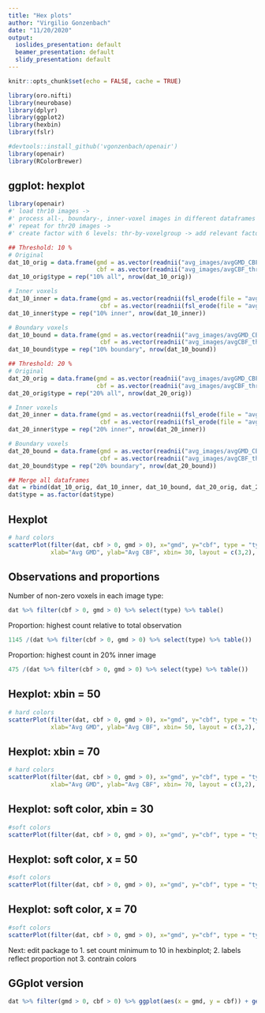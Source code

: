 ```yaml
---
title: "Hex plots"
author: "Virgilio Gonzenbach"
date: "11/20/2020"
output:
  ioslides_presentation: default
  beamer_presentation: default
  slidy_presentation: default
---
```


```r
knitr::opts_chunk$set(echo = FALSE, cache = TRUE)
```

```r
library(oro.nifti)
library(neurobase)
library(dplyr)
library(ggplot2)
library(hexbin)
library(fslr)

#devtools::install_github('vgonzenbach/openair')
library(openair)
library(RColorBrewer)
```

## ggplot: hexplot 

```r
library(openair)
#' load thr10 images -> 
#' process all-, boundary-, inner-voxel images in different dataframes -> 
#' repeat for thr20 images ->
#' create factor with 6 levels: thr-by-voxelgroup -> add relevant factor to each

## Threshold: 10 %
# Original
dat_10_orig = data.frame(gmd = as.vector(readnii("avg_images/avgGMD_CBF_thr10.nii.gz")), 
                         cbf = as.vector(readnii("avg_images/avgCBF_thr10.nii.gz")))
dat_10_orig$type = rep("10% all", nrow(dat_10_orig))

# Inner voxels
dat_10_inner = data.frame(gmd = as.vector(readnii(fsl_erode(file = "avg_images/avgGMD_CBF_thr10.nii.gz"))),
                          cbf = as.vector(readnii(fsl_erode(file = "avg_images/avgCBF_thr10.nii.gz"))))
dat_10_inner$type = rep("10% inner", nrow(dat_10_inner))

# Boundary voxels
dat_10_bound = data.frame(gmd = as.vector(readnii("avg_images/avgGMD_CBF_thr10.nii.gz") - readnii(fsl_erode(file = "avg_images/avgGMD_CBF_thr10.nii.gz"))),
                          cbf = as.vector(readnii("avg_images/avgCBF_thr10.nii.gz") - readnii(fsl_erode(file = "avg_images/avgCBF_thr10.nii.gz"))))
dat_10_bound$type = rep("10% boundary", nrow(dat_10_bound))

## Threshold: 20 %
# Original
dat_20_orig = data.frame(gmd = as.vector(readnii("avg_images/avgGMD_CBF_thr20.nii.gz")), 
                         cbf = as.vector(readnii("avg_images/avgCBF_thr20.nii.gz")))
dat_20_orig$type = rep("20% all", nrow(dat_20_orig))

# Inner voxels
dat_20_inner = data.frame(gmd = as.vector(readnii(fsl_erode(file = "avg_images/avgGMD_CBF_thr20.nii.gz"))),
                          cbf = as.vector(readnii(fsl_erode(file = "avg_images/avgCBF_thr20.nii.gz"))))
dat_20_inner$type = rep("20% inner", nrow(dat_20_inner))

# Boundary voxels
dat_20_bound = data.frame(gmd = as.vector(readnii("avg_images/avgGMD_CBF_thr20.nii.gz") - readnii(fsl_erode(file = "avg_images/avgGMD_CBF_thr20.nii.gz"))),
                          cbf = as.vector(readnii("avg_images/avgCBF_thr20.nii.gz") - readnii(fsl_erode(file = "avg_images/avgCBF_thr20.nii.gz"))))
dat_20_bound$type = rep("20% boundary", nrow(dat_20_bound))

## Merge all dataframes
dat = rbind(dat_10_orig, dat_10_inner, dat_10_bound, dat_20_orig, dat_20_inner, dat_20_bound)
dat$type = as.factor(dat$type)
```

## Hexplot 

```r
# hard colors
scatterPlot(filter(dat, cbf > 0, gmd > 0), x="gmd", y="cbf", type = "type", method = "hexbin", 
            xlab="Avg GMD", ylab="Avg CBF", xbin= 30, layout = c(3,2), col="jet")
```

## Observations and proportions

Number of non-zero voxels in each image type:  
```r
dat %>% filter(cbf > 0, gmd > 0) %>% select(type) %>% table()
```

Proportion: highest count relative to total observation
```r
1145 /(dat %>% filter(cbf > 0, gmd > 0) %>% select(type) %>% table())
```

Proportion: highest count in 20% inner image
```r
475 /(dat %>% filter(cbf > 0, gmd > 0) %>% select(type) %>% table())
```

## Hexplot: xbin = 50

```r
# hard colors
scatterPlot(filter(dat, cbf > 0, gmd > 0), x="gmd", y="cbf", type = "type", method = "hexbin", 
            xlab="Avg GMD", ylab="Avg CBF", xbin= 50, layout = c(3,2), col="jet")
```

## Hexplot: xbin = 70

```r
# hard colors
scatterPlot(filter(dat, cbf > 0, gmd > 0), x="gmd", y="cbf", type = "type", method = "hexbin", 
            xlab="Avg GMD", ylab="Avg CBF", xbin= 70, layout = c(3,2), col="jet")
```

## Hexplot: soft color, xbin = 30
```r
#soft colors
scatterPlot(filter(dat, cbf > 0, gmd > 0), x="gmd", y="cbf", type = "type", method = "hexbin", xlab="Avg GMD", ylab="Avg CBF", xbin= 30, layout = c(3,2), col=rev(brewer.pal(11,'Spectral')))
```

## Hexplot: soft color, x = 50
```r
#soft colors
scatterPlot(filter(dat, cbf > 0, gmd > 0), x="gmd", y="cbf", type = "type", method = "hexbin", xlab="Avg GMD", ylab="Avg CBF", xbin= 50, layout = c(3,2), col=rev(brewer.pal(11,'Spectral')))
```

## Hexplot: soft color, x = 70
```r
#soft colors
scatterPlot(filter(dat, cbf > 0, gmd > 0), x="gmd", y="cbf", type = "type", method = "hexbin", xlab="Avg GMD", ylab="Avg CBF", xbin= 70, layout = c(3,2), col=rev(brewer.pal(11,'Spectral')))
```

Next: edit package to 
1. set count minimum to 10 in hexbinplot;
2. labels reflect proportion not 
3. contrain colors


## GGplot version

```r
dat %>% filter(gmd > 0, cbf > 0) %>% ggplot(aes(x = gmd, y = cbf)) + geom_hex(bins = 30) + facet_wrap(~type) + scale_fill_distiller(palette = 'Spectral', aesthetics = 'fill')
```












